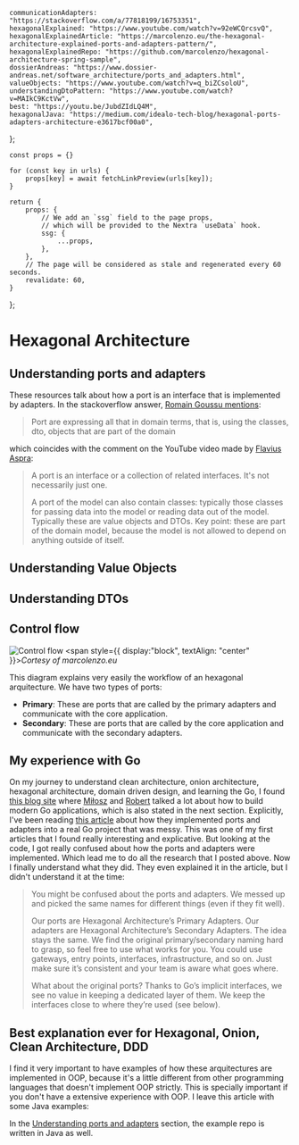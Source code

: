 
	communicationAdapters: "https://stackoverflow.com/a/77818199/16753351",
	hexagonalExplained: "https://www.youtube.com/watch?v=92eWCQrcsvQ",
	hexagonalExplainedArticle: "https://marcolenzo.eu/the-hexagonal-architecture-explained-ports-and-adapters-pattern/",
	hexagonalExplainedRepo: "https://github.com/marcolenzo/hexagonal-architecture-spring-sample",
	dossierAndreas: "https://www.dossier-andreas.net/software_architecture/ports_and_adapters.html",
	valueObjects: "https://www.youtube.com/watch?v=q_biZCsoloU",
	understandingDtoPattern: "https://www.youtube.com/watch?v=MAIkC9KctVw",
	best: "https://youtu.be/JubdZIdLQ4M",
	hexagonalJava: "https://medium.com/idealo-tech-blog/hexagonal-ports-adapters-architecture-e3617bcf00a0",
};

	const props = {}

	for (const key in urls) {
		props[key] = await fetchLinkPreview(urls[key]);
	}

	return {
		props: {
			// We add an `ssg` field to the page props,
			// which will be provided to the Nextra `useData` hook.
			ssg: {
				...props,
			},
		},
		// The page will be considered as stale and regenerated every 60 seconds.
		revalidate: 60,
	}
};

# Hexagonal Architecture
## Understanding ports and adapters
<LinkPreview keyObj="communicationAdapters" />
<LinkPreview keyObj="hexagonalExplained" />
<LinkPreview keyObj="hexagonalExplainedArticle" />
<LinkPreview keyObj="hexagonalExplainedRepo" />

These resources talk about how a port is an interface that is implemented by adapters. In the stackoverflow answer, [Romain Goussu mentions](https://stackoverflow.com/questions/77516174/hexagonal-architecture-ports-and-adapters-communication-between-adapters#:~:text=Port%20are%20expressing%20all%20that%20in%20domain%20terms%2C%20that%20is%2C%20using%20the%20classes%2C%20dto%2C%20objects%20that%20are%20part%20of%20the%20domain):
> Port are expressing all that in domain terms, that is, using the classes, dto, objects that are part of the domain

which coincides with the comment on the YouTube video made by [Flavius Aspra](https://www.youtube.com/@FlaviusAspra):
> A port is an interface or a collection of related interfaces. It's not necessarily just one.
>
> A port of the model can also contain classes: typically those classes for passing data into the model or reading data out of the model. Typically these are value objects and DTOs. Key point: these are part of the domain model, because the model is not allowed to depend on anything outside of itself.

<LinkPreview keyObj="dossierAndreas" />

## Understanding Value Objects
<LinkPreview keyObj="valueObjects" />

## Understanding DTOs
<LinkPreview keyObj="understandingDtoPattern" />

## Control flow
![Control flow](https://marcolenzo.eu/content/images/wordpress/2024/02/primary-secondary-diagram.jpg)
<span style={{ display:"block", textAlign: "center" }}>*Cortesy of marcolenzo.eu*</span>

This diagram explains very easily the workflow of an hexagonal arquitecture. We have two types of ports:
* **Primary**: These are ports that are called by the primary adapters and communicate with the core application.
* **Secondary**: These are ports that are called by the core application and communicate with the secondary adapters.

## My experience with Go
On my journey to understand clean architecture, onion architecture, hexagonal architecture, domain driven design, and learning the Go,
I found [this blog site](https://threedots.tech/series/modern-business-software-in-go) where [Miłosz](https://twitter.com/m1_10sz) and [Robert](https://twitter.com/roblaszczak) talked a lot about how to build modern Go applications, which is also stated in the next section.
Explicitly, I've been reading [this article](https://threedots.tech/post/introducing-clean-architecture) about how they implemented ports and adapters into a real Go project that was messy.
This was one of my first articles that I found really interesting and explicative. But looking at the code, I got really confused about how the ports and adapters were implemented. Which lead me to do all the research that I posted above.
Now I finally understand what they did. They even explained it in the article, but I didn't understand it at the time:

>You might be confused about the ports and adapters. We messed up and picked the same names for different things (even if they fit well).
>
>Our ports are Hexagonal Architecture’s Primary Adapters.
>Our adapters are Hexagonal Architecture’s Secondary Adapters.
>The idea stays the same. We find the original primary/secondary naming hard to grasp, so feel free to use what works for you. You could use gateways, entry points, interfaces, infrastructure, and so on. Just make sure it’s consistent and your team is aware what goes where.
>
>What about the original ports? Thanks to Go’s implicit interfaces, we see no value in keeping a dedicated layer of them. We keep the interfaces close to where they’re used (see below).

## Best explanation ever for Hexagonal, Onion, Clean Architecture, DDD
<LinkPreview keyObj="best" />

I find it very important to have examples of how these arquitectures are implemented in OOP, because it's a little different from other programming languages that doesn't implement OOP strictly.
This is specially important if you don't have a extensive experience with OOP. I leave this article with some Java examples:
<LinkPreview keyObj="hexagonalJava" />

In the [Understanding ports and adapters](#understanding-ports-and-adapters) section, the example repo is written in Java as well.
